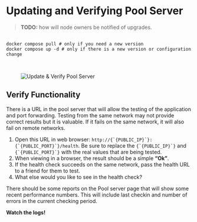 # Updating and Verifying Pool Server

> **TODO:** how will node owners be notified of upgrades.

<div>
  <pre className="whitespace-pre-wrap m-0">
    <code className="language-bash">
docker compose pull # only if you need a new version
docker compose up -d # only if there is a new version or configuration change
    </code>
  </pre>
</div>

<figure className="img-center my-6">
  <img src="/images/nodes/update-verify-placeholder.avif" alt="Update & Verify Pool Server" />
</figure>

## Verify Functionality

There is a URL in the pool server that will allow the testing of the application and port forwarding.
Testing from the same network may not provide correct results but it is valuable. If it fails on the same network, it will also fail on remote networks.

<ol className="list-decimal pl-6 space-y-2">
  <li>
    Open this URL in web browser: <code>http://{`{PUBLIC_IP}`}:{`{PUBLIC_PORT}`}/health</code>.
    Be sure to replace the <code>{`{PUBLIC_IP}`}</code> and <code>{`{PUBLIC_PORT}`}</code> with the real values that are being tested.
  </li>
  <li>When viewing in a browser, the result should be a simple <b>“Ok”</b>.</li>
  <li>If the health check succeeds on the same network, pass the health URL to a friend for them to test.</li>
  <li>What else would you like to see in the health check?</li>
</ol>

<p>
  There should be some reports on the Pool server page that will show some recent performance numbers.
  This will include last checkin and number of errors in the current checking period.
</p>

<div className="note-box ">
  <b>Watch the logs!</b>
</div>
